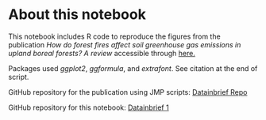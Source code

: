# About this notebook

This notebook includes R code to reproduce the figures from the publication *How do forest fires affect soil greenhouse gas emissions in upland boreal forests? A review* accessible through [here.](https://sciencedirect.com/science/article/pii/S0013935120302218?via%3Dihub)

Packages used *ggplot2*, *ggformula*, and *extrafont*. See citation at the end of script.

GitHub repository for the publication using JMP scripts: [Datainbrief Repo](https://github.com/c-riku/datainbrief-repo)

GitHub repository for this notebook: [Datainbrief 1](https://github.com/c-riku/datainbrief-1-R-scripts)
